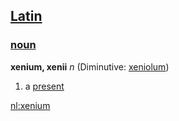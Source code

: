 ==[[Latin]]==
===[[noun]]===
'''xenium, xenii''' ''n'' (Diminutive: [[xeniolum]])

# a [[present]]

[[nl:xenium]]